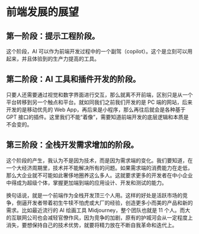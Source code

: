 # 前端发展的展望

## 第一阶段：提示工程阶段。

这个阶段，AI 可以作为前端开发过程中的一个副驾（copilot）。这个是立刻可以用起来，并且体验到的生产力提高的工具。

## 第二阶段：AI 工具和插件开发的阶段。

只要人还需要通过视觉和数字界面进行交互，那么就离不开前端，区别只是从一个平台转移到另一个触点和平台。就如同我们之前我们开发的是 PC 端的网站，后来开发的是移动优先的 Web App，再后来是小程序，那么再往后就会是各种基于 GPT 接口的插件。这里我们不能“着像”，需要知道前端开发的底层逻辑和本质是不会变的。

## 第三阶段：全栈开发需求增加的阶段。

这个阶段的产生，我认为不是因为技术，而是因为需求端的变化。我们要知道，在一个大经济周期里，技术并不能解决所有的问题。如果需求端的消费能力在走低，那么大企业就不可能如此奢侈地圈养这么多人。这就要求更多的开发者在中小企业中得成为超级个体，掌握更加端到端的应用设计、开发和测试的能力。

换句话说，就是一个前端作为全栈开发顶三个人用。这样的好处是活跃市场的竞争，倒逼开发者带着初生牛犊不怕虎或大厂的经验，创造更多小而美的产品和新的需求。比如最近流行的 AI 绘画工具 Midjourney，整个团队也就是 11 个人。而大的互联网公司也会减轻官僚作风，因为竞争的加剧，原有的护城河会从一定程度上消失，要想保持自己的技术优势，就要将精力放在不断自我革命和迭代上。